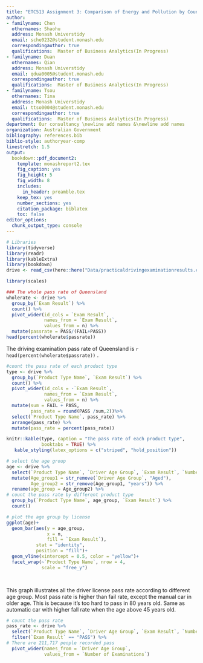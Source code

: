 ```yaml
---
title: "ETC513 Assignment 3: Comparison of Energy and Pollution by Country"
author:
- familyname: Chen
  othernames: Shaohu
  address: Monash Universtidy
  email: sche0232@student.monash.edu
  correspondingauthor: true
  qualifications:  Master of Business Analytics(In Progress)
- familyname: Duan
  othernames: Qian
  address: Monash Universtidy
  email: qdua0005@student.monash.edu
  correspondingauthor: true
  qualifications:  Master of Business Analytics(In Progress)
- familyname: Tsou
  othernames: Tina
  address: Monash Universtidy
  email: ttso0004@student.monash.edu
  correspondingauthor: true
  qualifications:  Master of Business Analytics(In Progress)
department: Our consultancy \newline add names &\newline add names
organization: Australian Government 
bibliography: references.bib
biblio-style: authoryear-comp
linestretch: 1.5
output:
  bookdown::pdf_document2:
    template: monashreport2.tex
    fig_caption: yes
    fig_height: 5
    fig_width: 8
    includes:
      in_header: preamble.tex
    keep_tex: yes
    number_sections: yes
    citation_package: biblatex
    toc: false
editor_options: 
  chunk_output_type: console
---
```


```r
# Libraries
library(tidyverse)
library(readr)
library(kableExtra)
library(bookdown)
drive <- read_csv(here::here("Data/practicaldrivingexaminationresults.csv"))
```

\section*{Introduction}




\section*{Step 1}




\section*{Step 2}
```r
library(scales)
```

```r
### The whole pass rate of Queensland
wholerate <- drive %>%
  group_by(`Exam Result`) %>%
  count() %>%
  pivot_wider(id_cols = `Exam Result`,
              names_from = `Exam Result`,
              values_from = n) %>%
  mutate(passrate = PASS/(FAIL+PASS))
head(percent(wholerate$passrate))
```

The driving examination pass rate of Queensland is `r head(percent(wholerate$passrate))` .

```r
#count the pass rate of each product type
type <- drive %>%
  group_by(`Product Type Name`, `Exam Result`) %>%
  count() %>%
  pivot_wider(id_cols = -`Exam Result`,
              names_from = `Exam Result`,
              values_from = n) %>%
  mutate(sum = FAIL + PASS,
         pass_rate = round(PASS /sum,2))%>%
  select(`Product Type Name`, pass_rate) %>%
  arrange(pass_rate) %>%
  mutate(pass_rate = percent(pass_rate))

knitr::kable(type, caption = "The pass rate of each product type",
             booktabs = TRUE) %>%
   kable_styling(latex_options = c("striped", "hold_position"))


```






```r
# select the age group
age <- drive %>%
  select(`Product Type Name`, `Driver Age Group`, `Exam Result`, `Number of Examinations`) %>%
  mutate(Age_group1 = str_remove(`Driver Age Group`, "Aged"),
         Age_group2 = str_remove(Age_group1, "years")) %>%
  rename(age_group = Age_group2) %>%
# count the pass rate by different product type
  group_by(`Product Type Name`, age_group, `Exam Result`) %>%
  count()
```

```r
# plot the age group by license
ggplot(age)+
  geom_bar(aes(y = age_group,
               x = n,
               fill = `Exam Result`),
           stat = "identity",
           position = "fill")+
  geom_vline(xintercept = 0.5, color = "yellow")+
  facet_wrap(~`Product Type Name`, nrow = 4,
             scale = "free_y")

  
```
This graph illustrates all the driver license pass rate according to different age group. Most pass rate is higher than fail rate, except the manual car in older age. This is because it's too hard to pass in 80 years old. Same as automatic car with higher fall rate when the age above 45 years old.


```r
# count the pass rate 
pass_rate <- drive %>%
  select(`Product Type Name`, `Driver Age Group`, `Exam Result`, `Number of Examinations`) %>%
  filter(`Exam Result` == "PASS") %>%
# There are 211,717 people recorded pass
  pivot_wider(names_from = `Driver Age Group`,
              values_from = `Number of Examinations`)
  
```


\section*{Step 3}

